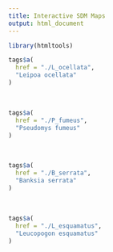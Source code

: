 ```yaml
---
title: Interactive SDM Maps
output: html_document
---
```


```r
library(htmltools)
```

```r
tags$a(
  href = "./L_ocellata",
  "Leipoa ocellata"
)


```

</br>
  
```r
tags$a(
  href = "./P_fumeus",
  "Pseudomys fumeus"
)
```

</br> 
  
```r
tags$a(
  href = "./B_serrata",
  "Banksia serrata"
)
```

</br> 
  
```r
tags$a(
  href = "./L_esquamatus",
  "Leucopogon esquamatus"
)
```
